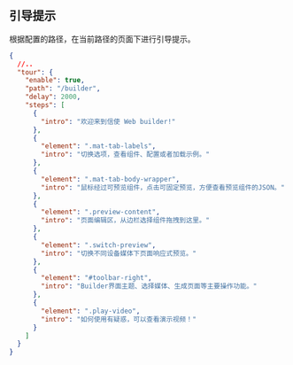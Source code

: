 
<Meta title="全局配置/通用/引导提示" id="tour" />

## 引导提示

根据配置的路径，在当前路径的页面下进行引导提示。

```json
{
  //..
  "tour": {
    "enable": true,
    "path": "/builder",
    "delay": 2000,
    "steps": [
      {
        "intro": "欢迎来到信使 Web builder!"
      },
      {
        "element": ".mat-tab-labels",
        "intro": "切换选项，查看组件、配置或者加载示例。"
      },
      {
        "element": ".mat-tab-body-wrapper",
        "intro": "鼠标经过可预览组件，点击可固定预览，方便查看预览组件的JSON。"
      },
      {
        "element": ".preview-content",
        "intro": "页面编辑区，从边栏选择组件拖拽到这里。"
      },
      {
        "element": ".switch-preview",
        "intro": "切换不同设备媒体下页面响应式预览。"
      },
      {
        "element": "#toolbar-right",
        "intro": "Builder界面主题、选择媒体、生成页面等主要操作功能。"
      },
      {
        "element": ".play-video",
        "intro": "如何使用有疑惑，可以查看演示视频！"
      }
    ]
  }
}
```
